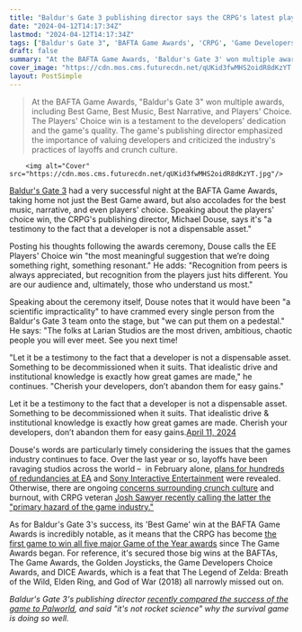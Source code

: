 ```yaml
---
title: "Baldur's Gate 3 publishing director says the CRPG's latest players' choice win is proof that 'a developer is not a dispensable asset'"
date: "2024-04-12T14:17:34Z"
lastmod: "2024-04-12T14:17:34Z"
tags: ["Baldur's Gate 3", 'BAFTA Game Awards', 'CRPG', 'Game Developers Choice Awards', 'Golden Joysticks', 'DICE Awards', 'The Legend of Zelda: Breath of the Wild', 'Elden Ring', 'God of War (2018)', 'Palworld']
draft: false
summary: "At the BAFTA Game Awards, 'Baldur's Gate 3' won multiple awards, including Best Game, Best Music, Best Narrative, and Players' Choice. The Players' Choice win is a testament to the developers' dedication and the game's quality. The game's publishing director emphasized the importance of valuing developers and criticized the industry's practices of layoffs and crunch culture."
cover_image: "https://cdn.mos.cms.futurecdn.net/qUKid3fwMHS2oidR8dKzYT.jpg" 
layout: PostSimple
---
```

> At the BAFTA Game Awards, "Baldur's Gate 3" won multiple awards, including Best Game, Best Music, Best Narrative, and Players' Choice. The Players' Choice win is a testament to the developers' dedication and the game's quality. The game's publishing director emphasized the importance of valuing developers and criticized the industry's practices of layoffs and crunch culture.


        <img alt="Cover" src="https://cdn.mos.cms.futurecdn.net/qUKid3fwMHS2oidR8dKzYT.jpg"/>
        
[<u>Baldur's Gate 3</u>](https://www.gamesradar.com/baldurs-gate-3-guide/) had a very successful night at the BAFTA Game Awards, taking home not just the Best Game award, but also accolades for the best music, narrative, and even players' choice. Speaking about the players' choice win, the CRPG's publishing director, Michael Douse, says it's "a testimony to the fact that a developer is not a dispensable asset."

Posting his thoughts following the awards ceremony, Douse calls the EE Players' Choice win "the most meaningful suggestion that we’re doing something right, something resonant." He adds: "Recognition from peers is always appreciated, but recognition from the players just hits different. You are our audience and, ultimately, those who understand us most."

Speaking about the ceremony itself, Douse notes that it would have been "a scientific impracticality" to have crammed every single person from the Baldur's Gate 3 team onto the stage, but "we can put them on a pedestal." He says: "The folks at Larian Studios are the most driven, ambitious, chaotic people you will ever meet. See you next time!

"Let it be a testimony to the fact that a developer is not a dispensable asset. Something to be decommissioned when it suits. That idealistic drive and institutional knowledge is exactly how great games are made," he continues. "Cherish your developers, don’t abandon them for easy gains."

Let it be a testimony to the fact that a developer is not a dispensable asset. Something to be decommissioned when it suits. That idealistic drive & institutional knowledge is exactly how great games are made. Cherish your developers, don’t abandon them for easy gains.[April 11, 2024](https://twitter.com/Cromwelp/status/1778526517733245156)

Douse's words are particularly timely considering the issues that the games industry continues to face. Over the last year or so, layoffs have been ravaging studios across the world –  in February alone, [<u>plans for hundreds of redundancies at EA</u>](https://www.gamesradar.com/ea-is-laying-off-670-employees-sunsetting-games-and-canceling-development-of-future-licensed-ip-including-respawns-star-wars-fps/) and [<u>Sony Interactive Entertainment</u>](https://www.gamesradar.com/sony-lays-off-900-people-with-reductions-at-spider-man-the-last-of-us-and-horizon-studios/) were revealed. Otherwise, there are ongoing [<u>concerns surrounding crunch culture</u>](https://www.gamesradar.com/dragon-age-creator-says-that-if-crunch-is-the-only-way-to-make-massive-games-maybe-the-industry-deserves-to-die/) and burnout, with CRPG veteran [<u>Josh Sawyer recently calling the latter the "primary hazard of the game industry."</u>](https://www.gamesradar.com/fallout-new-vegas-director-and-crpg-veteran-josh-sawyer-says-burnout-has-replaced-crunch-as-the-primary-hazard-of-the-game-industry/)

As for Baldur's Gate 3's success, its 'Best Game' win at the BAFTA Game Awards is incredibly notable, as it means that the CRPG has become [<u>the first game to win all five major Game of the Year awards</u>](https://www.gamesradar.com/baldurs-gate-3-passes-elden-ring-and-breath-of-the-wild-to-become-first-game-to-win-all-five-major-goty-awards/) since The Game Awards began. For reference, it's secured those big wins at the BAFTAs, The Game Awards, the Golden Joysticks, the Game Developers Choice Awards, and DICE Awards, which is a feat that The Legend of Zelda: Breath of the Wild, Elden Ring, and God of War (2018) all narrowly missed out on. 

*Baldur's Gate 3's publishing director *[<u><em>recently compared the success of the game to Palworld</em></u>](https://www.gamesradar.com/baldurs-gate-3-publishing-director-compares-success-of-the-fing-crpg-to-palworld-says-its-not-rocket-science-why-the-survival-game-is-doing-so-well/)*, and said "it's not rocket science" why the survival game is doing so well.*
        